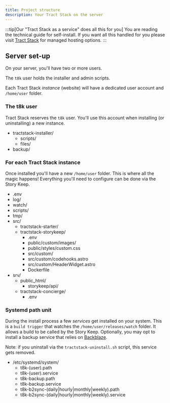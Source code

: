 ```yaml
---
title: Project structure
description: Your Tract Stack on the server
---
```



:::tip[Our "Tract Stack as a service" does all this for you]
You are reading the technical guide for self-install.
If you want all this handled for you please visit [Tract Stack](https://tractstack.com/#pricing?utm_source=docs&utm_medium=www&utm_campaign=starlight) for managed hosting options.
:::

## Server set-up

On your server, you'll have two or more users.

The `t8k` user holds the installer and admin scripts.

Each Tract Stack _instance_ (website) will have a dedicated user account and `/home/user` folder.

### The t8k user

Tract Stack reserves the `t8k` user. You'll use this account when installing (or uninstalling) a new instance.

<FileTree>

- tractstack-installer/
  - scripts/
  - files/
- backup/

</FileTree>

### For each Tract Stack instance

Once installed you'll have a new `/home/user` folder. This is where all the magic happens! Everything you'll need to configure can be done via the Story Keep.

<FileTree>

- .env
- log/
- watch/
- scripts/
- tmp/
- src/
  - tractstack-starter/
  - tractstack-storykeep/
    - .env
    - public/custom/images/
    - public/styles/custom.css
    - src/custom/
    - src/custom/codehooks.astro
    - src/custom/HeaderWidget.astro
    - Dockerfile
- srv/
  - public_html/
    - storykeep/api/
  - tractstack-concierge/
    - .env

</FileTree>

### Systemd path unit

During the install process a few _services_ get installed on your system. This is a `build trigger` that watches the `/home/user/releases/watch` folder. It allows a build to be called by the Story Keep. Optionally, you may opt to install a backup service that relies on [Backblaze](https://backblaze.com).

Note: if you uninstall via the `tractstack-uninstall.sh` script, this service gets removed.

<FileTree>

- /etc/systemd/system/
  - t8k-(user).path
  - t8k-(user).service
  - t8k-backup.path
  - t8k-backup.service
  - t8k-b2sync-(daily|hourly|monthly|weekly).path
  - t8k-b2sync-(daily|hourly|monthly|weekly).service

</FileTree>
